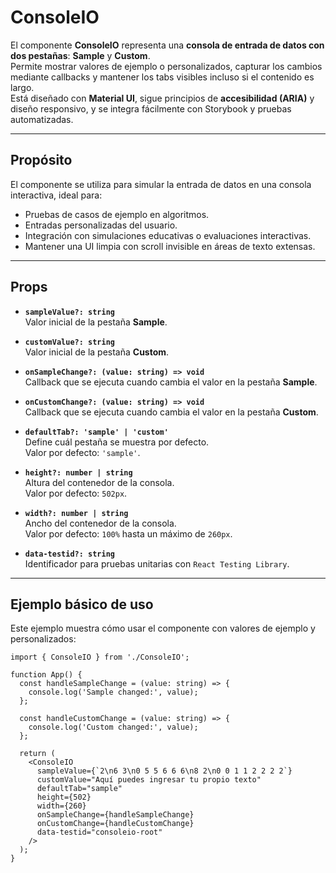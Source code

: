 # ConsoleIO

El componente **ConsoleIO** representa una **consola de entrada de datos con dos pestañas**: **Sample** y **Custom**.  
Permite mostrar valores de ejemplo o personalizados, capturar los cambios mediante callbacks y mantener los tabs visibles incluso si el contenido es largo.  
Está diseñado con **Material UI**, sigue principios de **accesibilidad (ARIA)** y diseño responsivo, y se integra fácilmente con Storybook y pruebas automatizadas.

---

## Propósito

El componente se utiliza para simular la entrada de datos en una consola interactiva, ideal para:

- Pruebas de casos de ejemplo en algoritmos.
- Entradas personalizadas del usuario.
- Integración con simulaciones educativas o evaluaciones interactivas.
- Mantener una UI limpia con scroll invisible en áreas de texto extensas.

---

## Props

- **`sampleValue?: string`**  
  Valor inicial de la pestaña **Sample**.

- **`customValue?: string`**  
  Valor inicial de la pestaña **Custom**.

- **`onSampleChange?: (value: string) => void`**  
  Callback que se ejecuta cuando cambia el valor en la pestaña **Sample**.

- **`onCustomChange?: (value: string) => void`**  
  Callback que se ejecuta cuando cambia el valor en la pestaña **Custom**.

- **`defaultTab?: 'sample' | 'custom'`**  
  Define cuál pestaña se muestra por defecto.  
  Valor por defecto: `'sample'`.

- **`height?: number | string`**  
  Altura del contenedor de la consola.  
  Valor por defecto: `502px`.

- **`width?: number | string`**  
  Ancho del contenedor de la consola.  
  Valor por defecto: `100%` hasta un máximo de `260px`.

- **`data-testid?: string`**  
  Identificador para pruebas unitarias con `React Testing Library`.

---

## Ejemplo básico de uso

Este ejemplo muestra cómo usar el componente con valores de ejemplo y personalizados:

```tsx
import { ConsoleIO } from './ConsoleIO';

function App() {
  const handleSampleChange = (value: string) => {
    console.log('Sample changed:', value);
  };

  const handleCustomChange = (value: string) => {
    console.log('Custom changed:', value);
  };

  return (
    <ConsoleIO
      sampleValue={`2\n6 3\n0 5 5 6 6 6\n8 2\n0 0 1 1 2 2 2 2`}
      customValue="Aquí puedes ingresar tu propio texto"
      defaultTab="sample"
      height={502}
      width={260}
      onSampleChange={handleSampleChange}
      onCustomChange={handleCustomChange}
      data-testid="consoleio-root"
    />
  );
}
```
